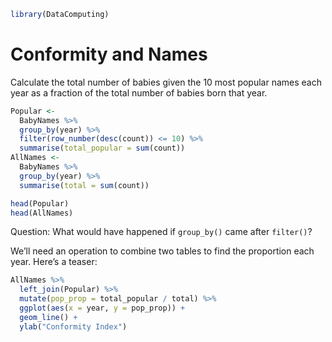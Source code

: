 ```r
library(DataComputing)
```

# Conformity and Names

Calculate the total number of babies given the 10 most popular names each year as a fraction of the total number of babies born that year.

```r
Popular <- 
  BabyNames %>%
  group_by(year) %>%
  filter(row_number(desc(count)) <= 10) %>%
  summarise(total_popular = sum(count)) 
AllNames <-
  BabyNames %>% 
  group_by(year) %>%
  summarise(total = sum(count))
```
 
```r
head(Popular)
head(AllNames)
```

Question: What would have happened if `group_by()` came after `filter()`?

We'll need an operation to combine two tables to find the proportion each year. Here's a teaser:
```r
AllNames %>%
  left_join(Popular) %>%
  mutate(pop_prop = total_popular / total) %>%
  ggplot(aes(x = year, y = pop_prop)) + 
  geom_line() + 
  ylab("Conformity Index")
```
